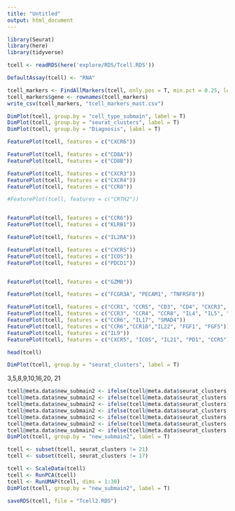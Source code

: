 ```yaml
---
title: "Untitled"
output: html_document
---
```


```r
library(Seurat)
library(here)
library(tidyverse)
```

```r
tcell <- readRDS(here('explore/RDS/Tcell.RDS'))
```

```r
DefaultAssay(tcell) <- "RNA"

tcell_markers <- FindAllMarkers(tcell, only.pos = T, min.pct = 0.25, logfc.threshold = 0.25, test.use = "MAST")
tcell_markers$gene <- rownames(tcell_markers)
write_csv(tcell_markers, "tcell_markers_mast.csv")
```


```r
DimPlot(tcell, group.by = "cell_type_submain", label = T)
DimPlot(tcell, group.by = "seurat_clusters", label = T)
DimPlot(tcell, group.by = "Diagnosis", label = T)
```
```r
FeaturePlot(tcell, features = c("CXCR6"))

```

```r

FeaturePlot(tcell, features = c("CD8A"))
FeaturePlot(tcell, features = c("CD8B"))

FeaturePlot(tcell, features = c("CXCR3"))
FeaturePlot(tcell, features = c("CXCR4"))
FeaturePlot(tcell, features = c("CCR8"))

#FeaturePlot(tcell, features = c("CRTH2"))


FeaturePlot(tcell, features = c("CCR6"))
FeaturePlot(tcell, features = c("KLRB1"))

FeaturePlot(tcell, features = c("IL2RA"))

FeaturePlot(tcell, features = c("CXCR5"))
FeaturePlot(tcell, features = c("ICOS"))
FeaturePlot(tcell, features = c("PDCD1"))


FeaturePlot(tcell, features = c("GZMB"))

```

```r
FeaturePlot(tcell, features = c("FCGR3A", "PECAM1", "TNFRSF8"))

```


```r
FeaturePlot(tcell, features = c("CCR1", "CCR5", "CD3", "CD4", "CXCR3", "IL12"))
FeaturePlot(tcell, features = c("CCR3", "CCR4", "CCR8", "IL4", "IL5", "IL13"))
FeaturePlot(tcell, features = c("CCR6", "IL17", "SMAD4"))
FeaturePlot(tcell, features = c("CCR6","CCR10","IL22", "FGF1", "FGF5"))
FeaturePlot(tcell, features = c("IL9"))
FeaturePlot(tcell, features = c("CXCR5", "ICOS", "IL21", "PD1", "CCR5"))

```


```r
head(tcell)
```

```r
DimPlot(tcell, group.by = "seurat_clusters", label = T)
```

3,5,8,9,10,16,20,     21
```r
tcell@meta.data$new_submain2 <- ifelse(tcell@meta.data$seurat_clusters %in% c(0,5,7,11,14,18,4,19,13, 16), "CD8+ Tcell", "NA")
tcell@meta.data$new_submain2 <- ifelse(tcell@meta.data$seurat_clusters %in% c(6), "Th1 Cell", tcell@meta.data$new_submain2)
tcell@meta.data$new_submain2 <- ifelse(tcell@meta.data$seurat_clusters %in% c(1, 15), "Th17 Cell", tcell@meta.data$new_submain2)
tcell@meta.data$new_submain2 <- ifelse(tcell@meta.data$seurat_clusters %in% c(12), "Treg", tcell@meta.data$new_submain2)
tcell@meta.data$new_submain2 <- ifelse(tcell@meta.data$seurat_clusters %in% c(2), "Tfh Cell", tcell@meta.data$new_submain2)
tcell@meta.data$new_submain2 <- ifelse(tcell@meta.data$seurat_clusters %in% c(13), "Proliferating Tcell", tcell@meta.data$new_submain2)
tcell@meta.data$new_submain2 <- ifelse(tcell@meta.data$seurat_clusters %in% c(3,8,9,10, 20), "NK Cell", tcell@meta.data$new_submain2)
DimPlot(tcell, group.by = "new_submain2", label = T)
```
```r
tcell <- subset(tcell, seurat_clusters != 21)
tcell <- subset(tcell, seurat_clusters != 17)

tcell <- ScaleData(tcell)
tcell <- RunPCA(tcell)
tcell <- RunUMAP(tcell, dims = 1:30)
DimPlot(tcell, group.by = "new_submain2", label = T)
```

```r
saveRDS(tcell, file = "Tcell2.RDS")

```

